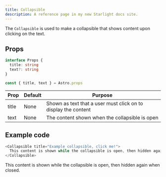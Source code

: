 ```yaml
---
title: Collapsible
description: A reference page in my new Starlight docs site.
---
```




The `Collapsible` is used to make a collapsible that shows content upon clicking on the text.

## Props
```ts
interface Props {
  title: string
  text?: string
}

const { title, text } = Astro.props
```

| Prop | Default | Purpose |
| ----------- | ----------- | ----------- |
| title | None | Shown as text that a user must click on to display the content |
| text | None | The content shown when the collapsible is open |

## Example code
```js title="index.astro"
<Collapsible title="Example collapsible, click me!">
  This content is shown while the collapsible is open, then hidden again when closed.
</Collapsible>
```

<Window>
  <Collapsible title="Example collapsible, click me!">
    This content is shown while the collapsible is open, then hidden again when closed.
  </Collapsible>
</Window>